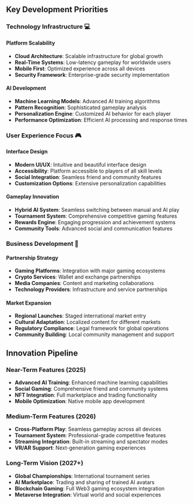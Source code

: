 ## Key Development Priorities

### Technology Infrastructure 💻

#### Platform Scalability
- **Cloud Architecture**: Scalable infrastructure for global growth
- **Real-Time Systems**: Low-latency gameplay for worldwide users
- **Mobile First**: Optimized experience across all devices
- **Security Framework**: Enterprise-grade security implementation

#### AI Development
- **Machine Learning Models**: Advanced AI training algorithms
- **Pattern Recognition**: Sophisticated gameplay analysis
- **Personalization Engine**: Customized AI behavior for each player
- **Performance Optimization**: Efficient AI processing and response times

### User Experience Focus 🎮

#### Interface Design
- **Modern UI/UX**: Intuitive and beautiful interface design
- **Accessibility**: Platform accessible to players of all skill levels
- **Social Integration**: Seamless friend and community features
- **Customization Options**: Extensive personalization capabilities

#### Gameplay Innovation
- **Hybrid AI System**: Seamless switching between manual and AI play
- **Tournament System**: Comprehensive competitive gaming features
- **Rewards Engine**: Engaging progression and achievement systems
- **Community Tools**: Advanced social and communication features

### Business Development 🤝

#### Partnership Strategy
- **Gaming Platforms**: Integration with major gaming ecosystems
- **Crypto Services**: Wallet and exchange partnerships
- **Media Companies**: Content and marketing collaborations
- **Technology Providers**: Infrastructure and service partnerships

#### Market Expansion
- **Regional Launches**: Staged international market entry
- **Cultural Adaptation**: Localized content for different markets
- **Regulatory Compliance**: Legal framework for global operations
- **Community Building**: Local community management and support

## Innovation Pipeline

### Near-Term Features (2025)
- **Advanced AI Training**: Enhanced machine learning capabilities
- **Social Gaming**: Comprehensive friend and community systems
- **NFT Integration**: Full marketplace and trading functionality
- **Mobile Optimization**: Native mobile app development

### Medium-Term Features (2026)
- **Cross-Platform Play**: Seamless gameplay across all devices
- **Tournament System**: Professional-grade competitive features
- **Streaming Integration**: Built-in streaming and spectator modes
- **VR/AR Support**: Next-generation gaming experiences

### Long-Term Vision (2027+)
- **Global Championships**: International tournament series
- **AI Marketplace**: Trading and sharing of trained AI avatars
- **Blockchain Gaming**: Full Web3 gaming ecosystem integration
- **Metaverse Integration**: Virtual world and social experiences
